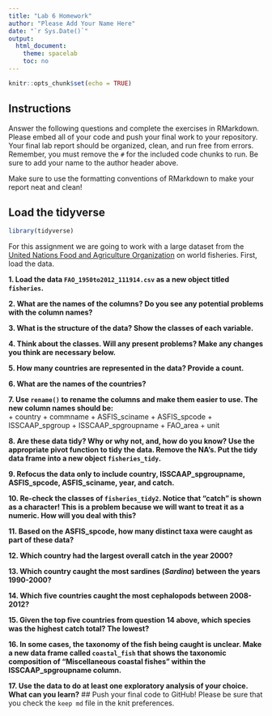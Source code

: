 ```yaml
---
title: "Lab 6 Homework"
author: "Please Add Your Name Here"
date: "`r Sys.Date()`"
output:
  html_document:
    theme: spacelab
    toc: no
---
```


```r
knitr::opts_chunk$set(echo = TRUE)
```

## Instructions
Answer the following questions and complete the exercises in RMarkdown. Please embed all of your code and push your final work to your repository. Your final lab report should be organized, clean, and run free from errors. Remember, you must remove the `#` for the included code chunks to run. Be sure to add your name to the author header above.  

Make sure to use the formatting conventions of RMarkdown to make your report neat and clean!  

## Load the tidyverse
```r
library(tidyverse)
```

For this assignment we are going to work with a large dataset from the [United Nations Food and Agriculture Organization](http://www.fao.org/about/en/) on world fisheries. First, load the data.  

**1. Load the data `FAO_1950to2012_111914.csv` as a new object titled `fisheries`.**


**2. What are the names of the columns? Do you see any potential problems with the column names?**


**3. What is the structure of the data? Show the classes of each variable.**


**4. Think about the classes. Will any present problems? Make any changes you think are necessary below.**


**5. How many countries are represented in the data? Provide a count.**


**6. What are the names of the countries?**


**7. Use `rename()` to rename the columns and make them easier to use. The new column names should be:**  
+ country
+ commname
+ ASFIS_sciname
+ ASFIS_spcode
+ ISSCAAP_spgroup
+ ISSCAAP_spgroupname
+ FAO_area
+ unit

**8. Are these data tidy? Why or why not, and, how do you know? Use the appropriate pivot function to tidy the data. Remove the NA's. Put the tidy data frame into a new object `fisheries_tidy`.**  


**9. Refocus the data only to include country, ISSCAAP_spgroupname, ASFIS_spcode, ASFIS_sciname, year, and catch.**


**10. Re-check the classes of `fisheries_tidy2`. Notice that "catch" is shown as a character! This is a problem because we will want to treat it as a numeric. How will you deal with this?**


**11. Based on the ASFIS_spcode, how many distinct taxa were caught as part of these data?**


**12. Which country had the largest overall catch in the year 2000?**


**13. Which country caught the most sardines (_Sardina_) between the years 1990-2000?**


**14. Which five countries caught the most cephalopods between 2008-2012?**


**15. Given the top five countries from question 14 above, which species was the highest catch total? The lowest?**


**16. In some cases, the taxonomy of the fish being caught is unclear. Make a new data frame called `coastal_fish` that shows the taxonomic composition of "Miscellaneous coastal fishes" within the ISSCAAP_spgroupname column.**


**17. Use the data to do at least one exploratory analysis of your choice. What can you learn?**
## Push your final code to GitHub!
Please be sure that you check the `keep md` file in the knit preferences.   